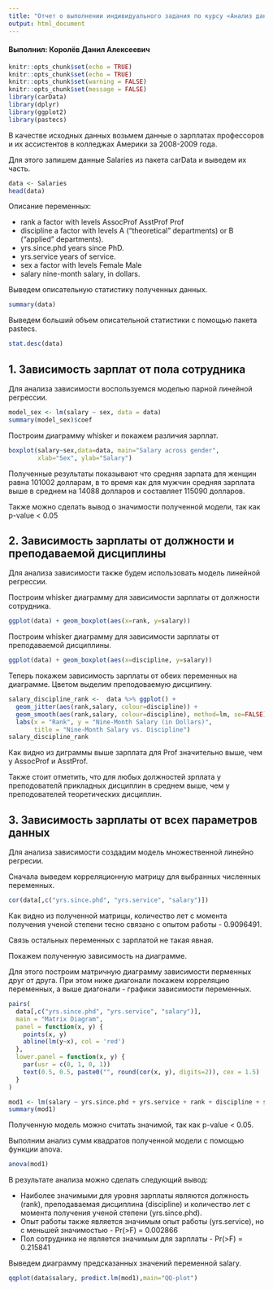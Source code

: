 ```yaml
---
title: "Отчет о выполнении индивидуального задания по курсу «Анализ данных»"
output: html_document
---
```


#### Выполнил: Королёв Данил Алексеевич

```r
knitr::opts_chunk$set(echo = TRUE)
knitr::opts_chunk$set(echo = TRUE)
knitr::opts_chunk$set(warning = FALSE)
knitr::opts_chunk$set(message = FALSE)
library(carData)
library(dplyr)
library(ggplot2)
library(pastecs)
```

В качестве исходных данных возьмем данные о зарплатах профессоров и их ассистентов в колледжах Америки за 2008-2009 года.

Для этого запишем данные Salaries из пакета carData и выведем их часть.

```r
data <- Salaries
head(data)
```

Описание переменных:

- rank a factor with levels AssocProf AsstProf Prof
- discipline a factor with levels A (“theoretical” departments) or B (“applied” departments).
- yrs.since.phd years since PhD.
- yrs.service years of service.
- sex a factor with levels Female Male
- salary nine-month salary, in dollars.

Выведем описательную статистику полученных данных.

```r
summary(data)
```

Выведем больший объем описательной статистики с помощью пакета pastecs.

```r
stat.desc(data)
```


## 1. Зависимость зарплат от пола сотрудника

Для анализа зависимости воспользуемся моделью парной линейной регрессии.

```r
model_sex <- lm(salary ~ sex, data = data)
summary(model_sex)$coef
```

Построим диаграмму whisker и покажем различия зарплат.

```r
boxplot(salary~sex,data=data, main="Salary across gender",
        xlab="Sex", ylab="Salary")
```

Полученные результаты показывают что средняя зарпата для женщин равна 101002 долларам, в то время как для мужчин средняя зарплата выше в среднем на 14088 долларов и составляет 115090 долларов.

Также можно сделать вывод о значимости полученной модели, так как p-value < 0.05

## 2. Зависимость зарплаты от должности и преподаваемой дисциплины

Для анализа зависимости также будем использовать модель линейной регрессии.

Построим whisker диаграмму для зависимости зарплаты от должности сотрудника.

```r
ggplot(data) + geom_boxplot(aes(x=rank, y=salary))
```

Построим whisker диаграмму для зависимости зарплаты от преподаваемой дисциплины. 

```r
ggplot(data) + geom_boxplot(aes(x=discipline, y=salary))
```

Теперь покажем зависимость зарплаты от обеих переменных на диаграмме.
Цветом выделим преподоваемую дисципину.

```r
salary_discipline_rank <-  data %>% ggplot() +
  geom_jitter(aes(rank,salary, colour=discipline)) + 
  geom_smooth(aes(rank,salary, colour=discipline), method=lm, se=FALSE) +
  labs(x = "Rank", y = "Nine-Month Salary (in Dollars)",
       title = "Nine-Month Salary vs. Discipline")
salary_discipline_rank
```

Как видно из диграммы выше зарплата для Prof значительно выше, чем у AssocProf и AsstProf.

Также стоит отметить, что для любых должностей зрплата у преподователй прикладных дисциплин в среднем выше, чем у преподователей теоретических дисциплин.

## 3. Зависимость зарплаты от всех параметров данных

Для анализа зависимости создадим модель множественной линейно регресии.

Сначала выведем корреляционную матрицу для выбранных численных переменных.

```r
cor(data[,c("yrs.since.phd", "yrs.service", "salary")])
```

Как видно из полученной матрицы, количество лет с момента получения ученой степени тесно связано с опытом работы - 0.9096491.

Связь остальных переменных с зарплатой не такая явная.

Покажем полученную зависимость на диаграмме.

Для этого построим матричную диаграмму зависимости перменных друг от друга.
При этом ниже диагонали покажем корреляцию переменных, а выше диагонали - графики зависимости переменных.

```r
pairs(
  data[,c("yrs.since.phd", "yrs.service", "salary")], 
  main = "Matrix Diagram", 
  panel = function(x, y) {
    points(x, y)
    abline(lm(y~x), col = 'red')
  }, 
  lower.panel = function(x, y) {
    par(usr = c(0, 1, 0, 1))
    text(0.5, 0.5, paste0("", round(cor(x, y), digits=2)), cex = 1.5)
  }
)
```

```r
mod1 <- lm(salary ~ yrs.since.phd + yrs.service + rank + discipline + sex, data = data)
summary(mod1)
```

Полученную модель можно считать значимой, так как p-value < 0.05.

Выполним анализ сумм квадратов полученной модели с помощью функции anova.

```r
anova(mod1)
```

В результате анализа можно сделать следующий вывод:

- Наиболее значимыми для уровня зарплаты являются должность (rank), преподаваемая дисциплина (discipline) и количество лет с момента получения ученой степени (yrs.since.phd).
- Опыт работы также является значимым опыт работы (yrs.service), но с меньшей значимостью - Pr(>F) = 0.002866
- Пол сотрудника не является значимым для зарплаты - Pr(>F) = 0.215841

Выведем диаграмму предсказанных значений переменной salary.

```r
qqplot(data$salary, predict.lm(mod1),main="QQ-plot")
```


